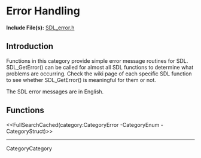 <!-- #master-page:CategoryTemplate -->
<!-- #master-date:Unknown-Date -->
<!-- pragma camelcase off -->
<!-- format wiki -->
<!-- language en -->

= Error Handling =

'''Include File(s):'''  [http://hg.libsdl.org/SDL/file/default/include/SDL_error.h SDL_error.h]


== Introduction ==

Functions in this category provide simple error message routines for SDL. SDL_GetError() can be called for almost all SDL functions to determine what problems are occurring. Check the wiki page of each specific SDL function to see whether SDL_GetError() is meaningful for them or not.

The SDL error messages are in English.

<!-- #Remove this line and the ## below to use this markup if it becomes relevant to this category -->
<!-- #== Enumerations == -->
<!-- #<<FullSearchCached(category:CategoryEnum CategoryError -SGEnumerations)>> -->

<!-- #== Structures == -->
<!-- #<<FullSearchCached(category:CategoryStruct CategoryError -SGStructures)>> -->

== Functions ==
<<FullSearchCached(category:CategoryError -CategoryEnum -CategoryStruct)>>

----
CategoryCategory
